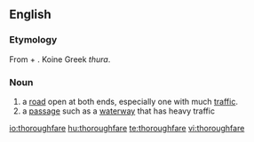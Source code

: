 ==English==

===Etymology===
From {{term|thorough}} + {{term|fare}}. Koine Greek ''thura''.

===Noun===
{{en-noun}}
# a [[road]] open at both ends, especially one with much [[traffic]].
# a [[passage]] such as a [[waterway]] that has heavy traffic

[[io:thoroughfare]]
[[hu:thoroughfare]]
[[te:thoroughfare]]
[[vi:thoroughfare]]